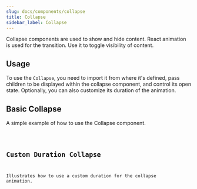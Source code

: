 ```yaml
---
slug: docs/components/collapse
title: Collapse
sidebar_label: Collapse
---
```

Collapse components are used to show and hide content. React animation is used for the transition. Use it to toggle visibility of content.

## Usage

To use the `Collapse`, you need to import it from where it's defined, pass children to be displayed within the collapse component, and control its open state. Optionally, you can also customize its duration of the animation.


## Basic Collapse

A simple example of how to use the Collapse component.


<CodeSample>
    <CollapseBasicDemo/>
</CodeSample>

<Code code={CollapseBasicSource} lang="tsx" />

## Custom Duration Collapse

Illustrates how to use a custom duration for the collapse animation.


<CodeSample>
    <CollapseCustomDurationDemo/>
</CodeSample>

<Code code={CollapseCustomDurationSource} lang="tsx" />
